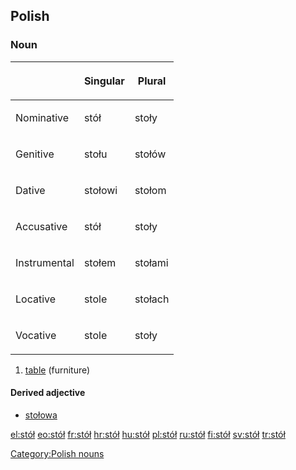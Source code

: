 ==Polish==

===Noun===
{| border="1"
|-----
!
! Singular
! Plural
|-----
! Nominative
| stół
| stoły
|-----
! Genitive
| stołu
| stołów
|-----
! Dative
| stołowi
| stołom
|-----
! Accusative
| stół
| stoły
|-----
! Instrumental
| stołem
| stołami
|-----
! Locative
| stole
| stołach
|-----
! Vocative
| stole
| stoły
|}

# [[table]] (furniture)

====Derived adjective====
*[[stołowa]]

[[Category:Polish nouns]]

[[el:stół]]
[[eo:stół]]
[[fr:stół]]
[[hr:stół]]
[[hu:stół]]
[[pl:stół]]
[[ru:stół]]
[[fi:stół]]
[[sv:stół]]
[[tr:stół]]